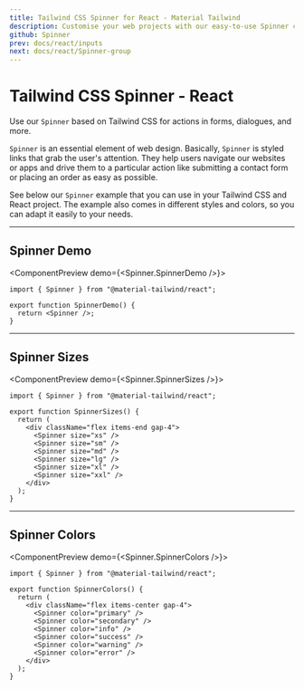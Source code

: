 ```yaml
---
title: Tailwind CSS Spinner for React - Material Tailwind
description: Customise your web projects with our easy-to-use Spinner component for Tailwind CSS and React using Material Design guidelines.
github: Spinner
prev: docs/react/inputs
next: docs/react/Spinner-group
---
```


# Tailwind CSS Spinner - React

Use our `Spinner` based on Tailwind CSS for actions in forms, dialogues, and more.

`Spinner` is an essential element of web design. Basically,
`Spinner` is styled links that grab the user's attention. They help users
navigate our websites or apps and drive them to a particular action like submitting
a contact form or placing an order as easy as possible.

See below our `Spinner` example that you can use in your Tailwind CSS and React project. The example also comes in different styles and colors, so you can adapt it easily to your needs.

---

## Spinner Demo

<ComponentPreview demo={<Spinner.SpinnerDemo />}>
```tsx
import { Spinner } from "@material-tailwind/react";

export function SpinnerDemo() {
  return <Spinner />;
}
```
</ComponentPreview>

---

## Spinner Sizes

<ComponentPreview demo={<Spinner.SpinnerSizes />}>
```tsx
import { Spinner } from "@material-tailwind/react";

export function SpinnerSizes() {
  return (
    <div className="flex items-end gap-4">
      <Spinner size="xs" />
      <Spinner size="sm" />
      <Spinner size="md" />
      <Spinner size="lg" />
      <Spinner size="xl" />
      <Spinner size="xxl" />
    </div>
  );
}
```
</ComponentPreview>

---

## Spinner Colors

<ComponentPreview demo={<Spinner.SpinnerColors />}>
```tsx
import { Spinner } from "@material-tailwind/react";

export function SpinnerColors() {
  return (
    <div className="flex items-center gap-4">
      <Spinner color="primary" />
      <Spinner color="secondary" />
      <Spinner color="info" />
      <Spinner color="success" />
      <Spinner color="warning" />
      <Spinner color="error" />
    </div>
  );
}
```
</ComponentPreview>